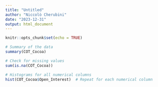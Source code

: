 ```yaml
---
title: "Untitled"
author: "Niccolò Cherubini"
date: "2023-12-31"
output: html_document
---
```


```r
knitr::opts_chunk$set(echo = TRUE)
```

```r

# Summary of the data
summary(COT_Cocoa)

# Check for missing values
sum(is.na(COT_Cocoa))

```
```r
# Histograms for all numerical columns
hist(COT_Cocoa$Open_Interest)  # Repeat for each numerical column



```

